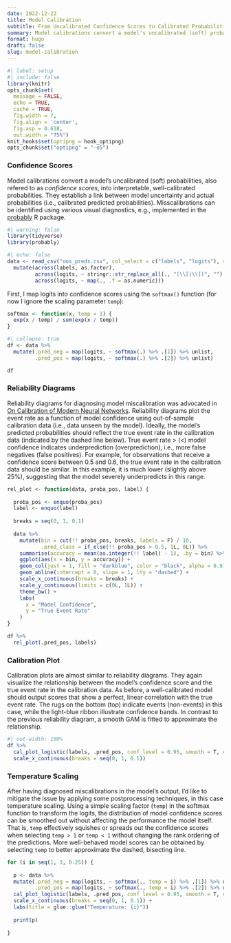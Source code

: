 ```yaml
---
date: 2022-12-22
title: Model Calibration
subtitle: From Uncalibrated Confidence Scores to Calibrated Probabilities
summary: Model calibrations convert a model's uncalibrated (soft) probabilities, also refered to as confidence scores, into interpretable, well-calibrated probabilities. They establish a link between model uncertainty and actual probabilities (i.e., calibrated predicted probabilities).
format: hugo
draft: false
slug: model-calibration
---
```


```r
#| label: setup
#| include: false
library(knitr)
opts_chunk$set(
  message = FALSE,
  echo = TRUE,
  cache = TRUE,
  fig.width = 7, 
  fig.align = 'center',
  fig.asp = 0.618,
  out.width = "75%")
knit_hooks$set(optipng = hook_optipng)
opts_chunk$set("optipng" = "-o5")
```

### Confidence Scores {#confidence-scores}

Model calibrations convert a model's uncalibrated (soft) probabilities, also refered to as *confidence scores*, into interpretable, well-calibrated probabilities. They establish a link between model uncertainty and actual probabilities (i.e., calibrated predicted probabilities). Misscalibrations can be identified using various visual diagnostics, e.g., implemented in the [probably](https://github.com/tidymodels/probably/) R package.

```r
#| warning: false
library(tidyverse)
library(probably)
```

```r
#| echo: false
data <- read_csv("oos_preds.csv", col_select = c("labels", "logits"), show_col_types  = F) %>% 
  mutate(across(labels, as.factor),
         across(logits, ~ stringr::str_replace_all(., "(\\[|\\])", "") %>% stringr::str_trim() %>% stringr::str_split("\\s{1,}")),
         across(logits, ~ map(., .f = as.numeric)))
```

First, I map logits into confidence scores using the `softmax()` function (for now I ignore the scaling parameter `temp`):

```r
softmax <- function(x, temp = 1) {
  exp(x / temp) / sum(exp(x / temp))
}
```

```r
#| collapse: true
df <- data %>% 
  mutate(.pred_neg = map(logits, ~ softmax(.) %>% .[1]) %>% unlist,
         .pred_pos = map(logits, ~ softmax(.) %>% .[2]) %>% unlist)

df
```

### Reliability Diagrams {#reliability-diagrams}

Reliability diagrams for diagnosing model miscalibration was advocated in [On Calibration of Modern Neural Networks](https://arxiv.org/abs/1706.04599). Reliability diagrams plot the event rate as a function of model confidence using out-of-sample calibration data (i.e., data unseen by the model). Ideally, the model's predicted probabilities should reflect the true event rate in the calibration data (indicated by the dashed line below). True event rate > (<) model confidence indicates underprediction (overprediction), i.e., more false negatives (false positives). For example, for observations that receive a confidence score between 0.5 and 0.6, the true event rate in the calibration data should be similar. In this example, it is much lower (slightly above 25%), suggesting that the model severely underpredicts in this range.

```r
rel_plot <- function(data, proba_pos, label) {
  
  proba_pos <- enquo(proba_pos)
  label <- enquo(label)
  
  breaks = seq(0, 1, 0.1)
  
  data %>% 
    mutate(bin = cut(!! proba_pos, breaks, labels = F) / 10,
           .pred_class = if_else(!! proba_pos > 0.5, 1L, 0L)) %>% 
    summarise(accuracy = mean(as.integer(!! label) - 1), .by = bin) %>% 
    ggplot(aes(x = bin, y = accuracy)) +
    geom_col(just = 1, fill = "darkblue", color = "black", alpha = 0.8) +
    geom_abline(intercept = 0, slope = 1, lty = "dashed") +
    scale_x_continuous(breaks = breaks) +
    scale_y_continuous(limits = c(0L, 1L)) +
    theme_bw() +
    labs(
      x = "Model Confidence",
      y = "True Event Rate"
    )
}
```

```r
df %>% 
  rel_plot(.pred_pos, labels)
```

### Calibration Plot {#calibration-plot}

Calibration plots are almost similar to reliability diagrams. They again visualize the relationship between the model's confidence score and the true event rate in the calibration data. As before, a well-calibrated model should output scores that show a perfect, linear correlation with the true event rate. The rugs on the bottom (top) indicate events (non-events) in this case, while the light-blue ribbon illustrate confidence bands. In contrast to the previous reliability diagram, a smooth GAM is fitted to approximate the relationship.

```r
#| out-width: 100%
df %>% 
  cal_plot_logistic(labels, .pred_pos, conf_level = 0.95, smooth = T, event_level = "second") +
  scale_x_continuous(breaks = seq(0, 1, 0.1))
```

### Temperature Scaling {#temp-scaling}

After having diagnosed miscalibrations in the model's output, I'd like to mitigate the issue by applying some postprocessing techniques, in this case temperature scaling. Using a simple scaling factor (`temp`) in the softmax function to transform the logits, the distribution of model confidence scores can be smoothed out without affecting the performance the model itself. That is, `temp` effectively squishes or spreads out the confidence scores when selecting `temp > 1` or `temp < 1` without changing the rank ordering of the predictions. More well-behaved model scores can be obtained by selecting `temp` to better approximate the dashed, bisecting line.

```r
for (i in seq(1, 3, 0.25)) {
  
  p <- data %>% 
  mutate(.pred_neg = map(logits, ~ softmax(., temp = i) %>% .[1]) %>% unlist,
         .pred_pos = map(logits, ~ softmax(., temp = i) %>% .[2]) %>% unlist)%>% 
  cal_plot_logistic(labels, .pred_pos, conf_level = 0.95, smooth = T, event_level = "second") +
  scale_x_continuous(breaks = seq(0, 1, 0.1)) +
  labs(title = glue::glue("Temperature: {i}"))
    
  print(p)
  
}
```


